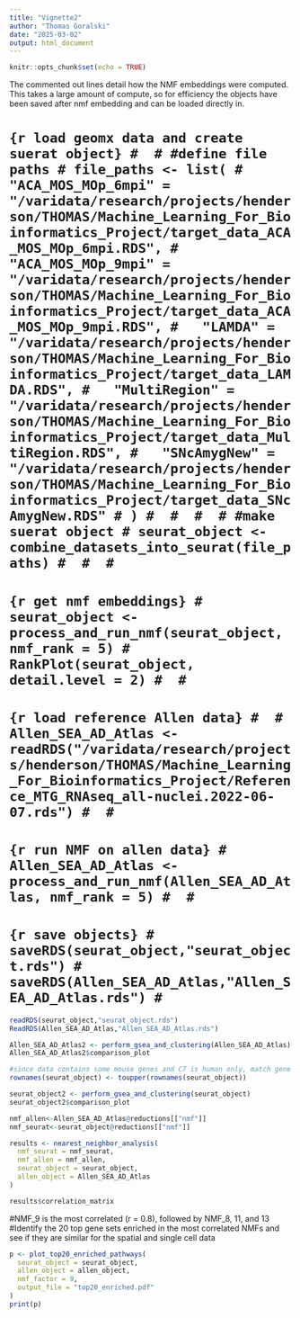 ```yaml
---
title: "Vignette2"
author: "Thomas Goralski"
date: "2025-03-02"
output: html_document
---
```


```r
knitr::opts_chunk$set(echo = TRUE)
```









The commented out lines detail how the NMF embeddings were computed. This takes a large amount of compute, so for efficiency the objects have been saved after nmf embedding and can be loaded directly in.

# ```{r load geomx data and create suerat object}
# 
# #define file paths
# file_paths <- list(
#   "ACA_MOS_MOp_6mpi" = "/varidata/research/projects/henderson/THOMAS/Machine_Learning_For_Bioinformatics_Project/target_data_ACA_MOS_MOp_6mpi.RDS",
#   "ACA_MOS_MOp_9mpi" = "/varidata/research/projects/henderson/THOMAS/Machine_Learning_For_Bioinformatics_Project/target_data_ACA_MOS_MOp_9mpi.RDS",
#   "LAMDA" = "/varidata/research/projects/henderson/THOMAS/Machine_Learning_For_Bioinformatics_Project/target_data_LAMDA.RDS",
#   "MultiRegion" = "/varidata/research/projects/henderson/THOMAS/Machine_Learning_For_Bioinformatics_Project/target_data_MultiRegion.RDS",
#   "SNcAmygNew" = "/varidata/research/projects/henderson/THOMAS/Machine_Learning_For_Bioinformatics_Project/target_data_SNcAmygNew.RDS"
# )
# 
# 
# 
# #make suerat object
# seurat_object <- combine_datasets_into_seurat(file_paths)
# 
# 
# ```
# 
# 
# 
# ```{r get nmf embeddings}
# seurat_object <- process_and_run_nmf(seurat_object, nmf_rank = 5)
# RankPlot(seurat_object, detail.level = 2)
# 
# ```
# 
# 
# ```{r load reference Allen data}
# 
# Allen_SEA_AD_Atlas <- readRDS("/varidata/research/projects/henderson/THOMAS/Machine_Learning_For_Bioinformatics_Project/Reference_MTG_RNAseq_all-nuclei.2022-06-07.rds")
# 
# ```
# 
# 
# ```{r run NMF on allen data}
# Allen_SEA_AD_Atlas <- process_and_run_nmf(Allen_SEA_AD_Atlas, nmf_rank = 5)
# 
# ```
# 
# 
# ```{r save objects}
# saveRDS(seurat_object,"seurat_object.rds")
# saveRDS(Allen_SEA_AD_Atlas,"Allen_SEA_AD_Atlas.rds")
# ```



```r

readRDS(seurat_object,"seurat_object.rds")
ReadRDS(Allen_SEA_AD_Atlas,"Allen_SEA_AD_Atlas.rds")


```




```r

Allen_SEA_AD_Atlas2 <- perform_gsea_and_clustering(Allen_SEA_AD_Atlas)
Allen_SEA_AD_Atlas2$comparison_plot

```



```r

#since data contains some mouse genes and C7 is human only, match gene names to those in the MSigDB C7 category
rownames(seurat_object) <- toupper(rownames(seurat_object))

```

```r
seurat_object2 <- perform_gsea_and_clustering(seurat_object)
seurat_object2$comparison_plot
```

```r

nmf_allen<-Allen_SEA_AD_Atlas@reductions[["nmf"]]
nmf_seurat<-seurat_object@reductions[["nmf"]]


```


```r
results <- nearest_neighbor_analysis(
  nmf_seurat = nmf_seurat,
  nmf_allen = nmf_allen,
  seurat_object = seurat_object,
  allen_object = Allen_SEA_AD_Atlas
)

results$correlation_matrix

```


#NMF_9 is the most correlated (r = 0.8), followed by NMF_8, 11, and 13
#Identify the 20 top gene sets enriched in the most correlated NMFs and see if they are similar for the spatial and single cell data


```r
p <- plot_top20_enriched_pathways(
  seurat_object = seurat_object,
  allen_object = allen_object,
  nmf_factor = 9,
  output_file = "top20_enriched.pdf"
)
print(p)

```


